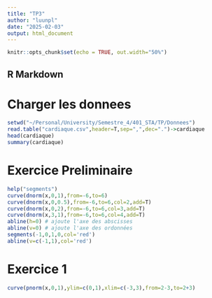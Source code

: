 ```yaml
---
title: "TP3"
author: "luunpl"
date: "2025-02-03"
output: html_document
---
```


```r
knitr::opts_chunk$set(echo = TRUE, out.width="50%")
```                                                                       

## R Markdown

# Charger les donnees
```r
setwd("~/Personal/University/Semestre_4/401_STA/TP/Donnees")
read.table("cardiaque.csv",header=T,sep=",",dec=".")->cardiaque
head(cardiaque)
summary(cardiaque)
```

# Exercice Preliminaire
```r
help("segments")
curve(dnorm(x,0,1),from=-6,to=6)
curve(dnorm(x,0,0.5),from=-6,to=6,col=2,add=T)
curve(dnorm(x,0,2),from=-6,to=6,col=3,add=T)
curve(dnorm(x,3,1),from=-6,to=6,col=4,add=T)
abline(h=0) # ajoute l'axe des abscisses
abline(v=0) # ajoute l'axe des ordonnées
segments(-1,0,1,0,col='red')
abline(v=c(-1,1),col='red')

```
# Exercice 1
```r
curve(pnorm(x,0,1),ylim=c(0,1),xlim=c(-3,3),from=2-3,to=2+3)
```


